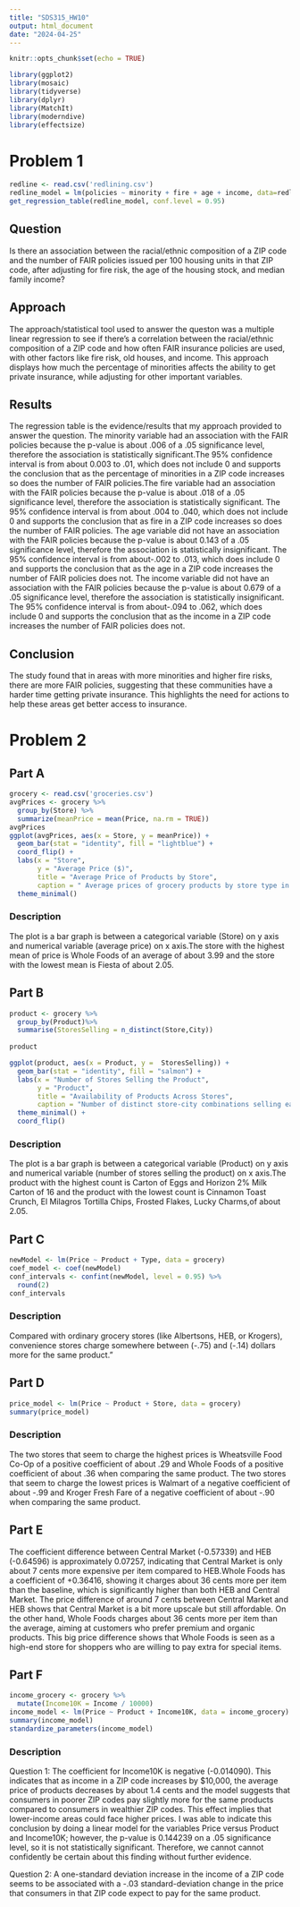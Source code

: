 ---
title: "SDS315_HW10"
output: html_document
date: "2024-04-25"
---

```{r setup, include=FALSE}
knitr::opts_chunk$set(echo = TRUE)
```

```{r echo=FALSE, message=FALSE}
library(ggplot2)
library(mosaic)
library(tidyverse)
library(dplyr)
library(MatchIt)
library(moderndive)
library(effectsize)
```

# Problem 1
```{r echo=FALSE, message=FALSE}
redline <- read.csv('redlining.csv')
redline_model = lm(policies ~ minority + fire + age + income, data=redline)
get_regression_table(redline_model, conf.level = 0.95)
```
## Question
 Is there an association between the racial/ethnic composition of a ZIP code and the number of FAIR policies issued per 100 housing units in that ZIP code, after adjusting for fire risk, the age of the housing stock, and median family income?

## Approach
The approach/statistical tool used to answer the queston was a multiple linear regression to see if there's a correlation between the racial/ethnic composition of a ZIP code and how often FAIR insurance policies are used, with other factors like fire risk, old houses, and income. This approach displays how much the percentage of minorities affects the ability to get private insurance, while adjusting for other important variables.

## Results
The regression table is the evidence/results that my approach provided to answer the question. The minority variable had an association with the FAIR policies because the p-value is about .006 of a .05 significance level, therefore the association is statistically significant.The 95% confidence interval is from about 0.003 to .01, which does not include 0 and supports the conclusion that as the percentage of minorities in a ZIP code increases so does the number of FAIR policies.The fire variable had an association with the FAIR policies because the p-value is about .018 of a .05 significance level, therefore the association is statistically significant. The 95% confidence interval is from about .004 to .040, which does not include 0 and supports the conclusion that as fire in a ZIP code increases so does the number of FAIR policies. The age variable did not have an association with the FAIR policies because the p-value is about 0.143 of a .05 significance level, therefore the association is statistically insignificant. The 95% confidence interval is from about-.002 to .013, which does include 0 and supports the conclusion that as the age in a ZIP code increases the number of FAIR policies does not. The income variable did not have an association with the FAIR policies because the p-value is about 0.679 of a .05 significance level, therefore the association is statistically insignificant. The 95% confidence interval is from about-.094 to .062, which does include 0 and supports the conclusion that as the income in a ZIP code increases the number of FAIR policies does not. 

## Conclusion
The study found that in areas with more minorities and higher fire risks, there are more FAIR policies, suggesting that these communities have a harder time getting private insurance. This highlights the need for actions to help these areas get better access to insurance.

# Problem 2

## Part A
```{r echo=FALSE, message=FALSE}
grocery <- read.csv('groceries.csv')
avgPrices <- grocery %>%
  group_by(Store) %>%
  summarize(meanPrice = mean(Price, na.rm = TRUE))
avgPrices
ggplot(avgPrices, aes(x = Store, y = meanPrice)) +
  geom_bar(stat = "identity", fill = "lightblue") +
  coord_flip() +
  labs(x = "Store", 
       y = "Average Price ($)", 
       title = "Average Price of Products by Store",
       caption = " Average prices of grocery products by store type in Texas, highlighting cost differences influenced by store branding and location." ) +
  theme_minimal()
```

### Description
The plot is a bar graph is between a categorical variable (Store) on y axis and numerical variable (average price) on x axis.The store with the highest mean of price is Whole Foods of an average of about 3.99 and the store with the lowest mean is Fiesta of about 2.05.

## Part B
```{r echo=FALSE, message=FALSE}
product <- grocery %>% 
  group_by(Product)%>%
  summarise(StoresSelling = n_distinct(Store,City))
 
product 

ggplot(product, aes(x = Product, y =  StoresSelling)) +
  geom_bar(stat = "identity", fill = "salmon") +
  labs(x = "Number of Stores Selling the Product", 
       y = "Product", 
       title = "Availability of Products Across Stores",
       caption = "Number of distinct store-city combinations selling each product that reflect market coverage and consumer access.") +
  theme_minimal() +
  coord_flip()  

```

### Description
The plot is a bar graph is between a categorical variable (Product) on y axis and numerical variable (number of stores selling the product) on x axis.The product with the highest count is Carton of Eggs and Horizon 2% Milk Carton of 16 and the product with the lowest count is Cinnamon Toast Crunch, El Milagros Tortilla Chips, Frosted Flakes, Lucky Charms,of about 2.05.

## Part C
```{r echo=FALSE, message=FALSE}
newModel <- lm(Price ~ Product + Type, data = grocery)
coef_model <- coef(newModel)
conf_intervals <- confint(newModel, level = 0.95) %>%
  round(2)
conf_intervals
```

### Description 
Compared with ordinary grocery stores (like Albertsons, HEB, or Krogers), convenience stores charge somewhere between
(-.75) and (-.14) dollars more for the same product.”

## Part D
```{r echo=FALSE, message=FALSE}
price_model <- lm(Price ~ Product + Store, data = grocery)
summary(price_model)
```
### Description 
The two stores that seem to charge the highest prices is Wheatsville Food Co-Op of a positive coefficient of about .29 and Whole Foods of a positive coefficient of about .36 when comparing the same product. The two stores that seem to charge the lowest prices is Walmart of a negative coefficient of about -.99 and Kroger Fresh Fare of a negative coefficient of about -.90 when comparing the same product.

## Part E
The coefficient difference between Central Market (-0.57339) and HEB (-0.64596) is approximately 0.07257, indicating that Central Market is only about 7 cents more expensive per item compared to HEB.Whole Foods has a coefficient of +0.36416, showing it charges about 36 cents more per item than the baseline, which is significantly higher than both HEB and Central Market.
The price difference of around 7 cents between Central Market and HEB shows that Central Market is a bit more upscale but still affordable. On the other hand, Whole Foods charges about 36 cents more per item than the average, aiming at customers who prefer premium and organic products. This big price difference shows that Whole Foods is seen as a high-end store for shoppers who are willing to pay extra for special items.

## Part F
```{r echo=FALSE, message=FALSE}
income_grocery <- grocery %>%
  mutate(Income10K = Income / 10000)
income_model <- lm(Price ~ Product + Income10K, data = income_grocery)
summary(income_model)
standardize_parameters(income_model)
```
### Description
Question 1: 
The coefficient for Income10K is negative (-0.014090). This indicates that as income in a ZIP code increases by $10,000, the average price of products decreases by about 1.4 cents and the model suggests that consumers in poorer ZIP codes pay slightly more for the same products compared to consumers in wealthier ZIP codes. This effect implies that lower-income areas could face higher prices. I was able to indicate this conclusion by doing a linear model for the variables Price versus Product and Income10K; however, the p-value is 0.144239 on a .05 significance level, so it is not statistically significant. Therefore, we cannot cannot confidently be certain about this finding without further evidence.

Question 2:
A one-standard deviation increase in the income of a ZIP code seems to be associated with
a -.03 standard-deviation change in the price that consumers in that ZIP code expect to pay for
the same product.

